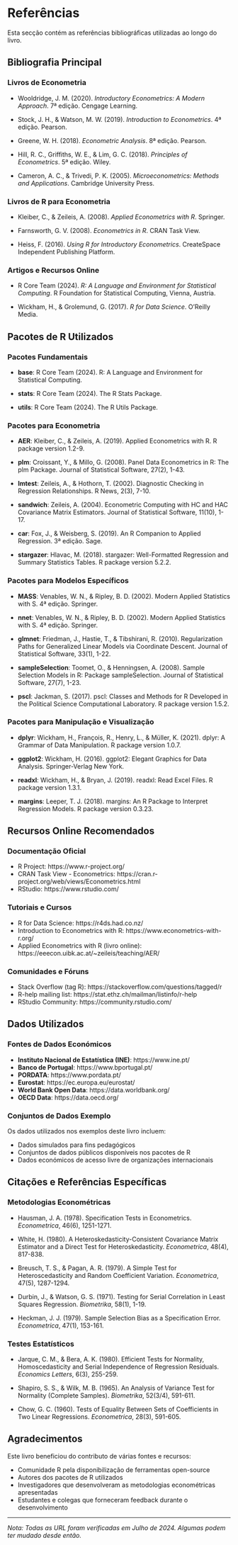 # Referências {#sec-referencias .unnumbered}

Esta secção contém as referências bibliográficas utilizadas ao longo do livro.

::: {#refs}
:::

## Bibliografia Principal

### Livros de Econometria

- Wooldridge, J. M. (2020). *Introductory Econometrics: A Modern Approach*. 7ª edição. Cengage Learning.

- Stock, J. H., & Watson, M. W. (2019). *Introduction to Econometrics*. 4ª edição. Pearson.

- Greene, W. H. (2018). *Econometric Analysis*. 8ª edição. Pearson.

- Hill, R. C., Griffiths, W. E., & Lim, G. C. (2018). *Principles of Econometrics*. 5ª edição. Wiley.

- Cameron, A. C., & Trivedi, P. K. (2005). *Microeconometrics: Methods and Applications*. Cambridge University Press.

### Livros de R para Econometria

- Kleiber, C., & Zeileis, A. (2008). *Applied Econometrics with R*. Springer.

- Farnsworth, G. V. (2008). *Econometrics in R*. CRAN Task View.

- Heiss, F. (2016). *Using R for Introductory Econometrics*. CreateSpace Independent Publishing Platform.

### Artigos e Recursos Online

- R Core Team (2024). *R: A Language and Environment for Statistical Computing*. R Foundation for Statistical Computing, Vienna, Austria.

- Wickham, H., & Grolemund, G. (2017). *R for Data Science*. O'Reilly Media.

## Pacotes de R Utilizados

### Pacotes Fundamentais

- **base**: R Core Team (2024). R: A Language and Environment for Statistical Computing.

- **stats**: R Core Team (2024). The R Stats Package.

- **utils**: R Core Team (2024). The R Utils Package.

### Pacotes para Econometria

- **AER**: Kleiber, C., & Zeileis, A. (2019). Applied Econometrics with R. R package version 1.2-9.

- **plm**: Croissant, Y., & Millo, G. (2008). Panel Data Econometrics in R: The plm Package. Journal of Statistical Software, 27(2), 1-43.

- **lmtest**: Zeileis, A., & Hothorn, T. (2002). Diagnostic Checking in Regression Relationships. R News, 2(3), 7-10.

- **sandwich**: Zeileis, A. (2004). Econometric Computing with HC and HAC Covariance Matrix Estimators. Journal of Statistical Software, 11(10), 1-17.

- **car**: Fox, J., & Weisberg, S. (2019). An R Companion to Applied Regression. 3ª edição. Sage.

- **stargazer**: Hlavac, M. (2018). stargazer: Well-Formatted Regression and Summary Statistics Tables. R package version 5.2.2.

### Pacotes para Modelos Específicos

- **MASS**: Venables, W. N., & Ripley, B. D. (2002). Modern Applied Statistics with S. 4ª edição. Springer.

- **nnet**: Venables, W. N., & Ripley, B. D. (2002). Modern Applied Statistics with S. 4ª edição. Springer.

- **glmnet**: Friedman, J., Hastie, T., & Tibshirani, R. (2010). Regularization Paths for Generalized Linear Models via Coordinate Descent. Journal of Statistical Software, 33(1), 1-22.

- **sampleSelection**: Toomet, O., & Henningsen, A. (2008). Sample Selection Models in R: Package sampleSelection. Journal of Statistical Software, 27(7), 1-23.

- **pscl**: Jackman, S. (2017). pscl: Classes and Methods for R Developed in the Political Science Computational Laboratory. R package version 1.5.2.

### Pacotes para Manipulação e Visualização

- **dplyr**: Wickham, H., François, R., Henry, L., & Müller, K. (2021). dplyr: A Grammar of Data Manipulation. R package version 1.0.7.

- **ggplot2**: Wickham, H. (2016). ggplot2: Elegant Graphics for Data Analysis. Springer-Verlag New York.

- **readxl**: Wickham, H., & Bryan, J. (2019). readxl: Read Excel Files. R package version 1.3.1.

- **margins**: Leeper, T. J. (2018). margins: An R Package to Interpret Regression Models. R package version 0.3.23.

## Recursos Online Recomendados

### Documentação Oficial

- R Project: https://www.r-project.org/
- CRAN Task View - Econometrics: https://cran.r-project.org/web/views/Econometrics.html
- RStudio: https://www.rstudio.com/

### Tutoriais e Cursos

- R for Data Science: https://r4ds.had.co.nz/
- Introduction to Econometrics with R: https://www.econometrics-with-r.org/
- Applied Econometrics with R (livro online): https://eeecon.uibk.ac.at/~zeileis/teaching/AER/

### Comunidades e Fóruns

- Stack Overflow (tag R): https://stackoverflow.com/questions/tagged/r
- R-help mailing list: https://stat.ethz.ch/mailman/listinfo/r-help
- RStudio Community: https://community.rstudio.com/

## Dados Utilizados

### Fontes de Dados Económicos

- **Instituto Nacional de Estatística (INE)**: https://www.ine.pt/
- **Banco de Portugal**: https://www.bportugal.pt/
- **PORDATA**: https://www.pordata.pt/
- **Eurostat**: https://ec.europa.eu/eurostat/
- **World Bank Open Data**: https://data.worldbank.org/
- **OECD Data**: https://data.oecd.org/

### Conjuntos de Dados Exemplo

Os dados utilizados nos exemplos deste livro incluem:

- Dados simulados para fins pedagógicos
- Conjuntos de dados públicos disponíveis nos pacotes de R
- Dados económicos de acesso livre de organizações internacionais

## Citações e Referências Específicas

### Metodologias Econométricas

- Hausman, J. A. (1978). Specification Tests in Econometrics. *Econometrica*, 46(6), 1251-1271.

- White, H. (1980). A Heteroskedasticity-Consistent Covariance Matrix Estimator and a Direct Test for Heteroskedasticity. *Econometrica*, 48(4), 817-838.

- Breusch, T. S., & Pagan, A. R. (1979). A Simple Test for Heteroscedasticity and Random Coefficient Variation. *Econometrica*, 47(5), 1287-1294.

- Durbin, J., & Watson, G. S. (1971). Testing for Serial Correlation in Least Squares Regression. *Biometrika*, 58(1), 1-19.

- Heckman, J. J. (1979). Sample Selection Bias as a Specification Error. *Econometrica*, 47(1), 153-161.

### Testes Estatísticos

- Jarque, C. M., & Bera, A. K. (1980). Efficient Tests for Normality, Homoscedasticity and Serial Independence of Regression Residuals. *Economics Letters*, 6(3), 255-259.

- Shapiro, S. S., & Wilk, M. B. (1965). An Analysis of Variance Test for Normality (Complete Samples). *Biometrika*, 52(3/4), 591-611.

- Chow, G. C. (1960). Tests of Equality Between Sets of Coefficients in Two Linear Regressions. *Econometrica*, 28(3), 591-605.



## Agradecimentos

Este livro beneficiou do contributo de várias fontes e recursos:

- Comunidade R pela disponibilização de ferramentas open-source
- Autores dos pacotes de R utilizados
- Investigadores que desenvolveram as metodologias econométricas apresentadas
- Estudantes e colegas que forneceram feedback durante o desenvolvimento

---

*Nota: Todas as URL foram verificadas em Julho de 2024. Algumas podem ter mudado desde então.*
